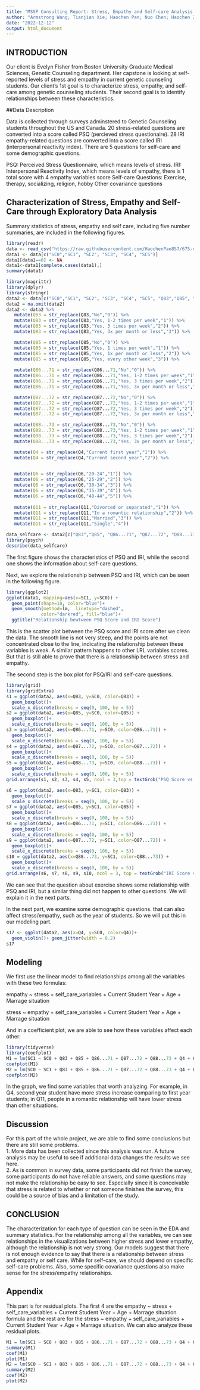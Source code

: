 ---
title: "MSSP Consulting Report: Stress, Empathy and Self-care Analysis for Client Evelyn"
author: "Armstrong Wang; Tianjian Xie; Haochen Pan; Nuo Chen; Haochen Zhu"
date: "2022-12-12"
output: html_document
---

## INTRODUCTION

Our client is Evelyn Fisher from Boston University Graduate Medical Sciences, Genetic Counseling department. Her capstone is looking at self-reported levels of stress and empathy in current genetic counseling students. Our client’s 1st goal is to characterize stress, empathy, and self-care among genetic counseling students. Their second goal is to identify relationships between these characteristics. 

##Data Description

Data is collected through surveys adminstered to Genetic Counseling students throughout the US and Canada.  20 stress-related questions are converted into a score called PSQ (percieved stress questionaire).   28 IRI empathy-related questions are converted into a score called IRI (interpersonal reactivity index). There are 5 questions for self-care and some demographic questions.
 
PSQ: Perceived Stress Questionnaire, which means levels of stress. 
IRI: Interpersonal Reactivity Index, which means levels of empathy, there is 1 total score with 4 empathy variables score 
Self-care Questions: Exercise, therapy, socializing, religion, hobby 
Other covariance questions 

## Characterization of Stress, Empathy and Self-Care through Exploratory Data Analysis 

Summary statistics of stress, empathy and self care, including five number summaries, are included in the following figures. 

```{r,echo=FALSE, message=FALSE, warning=FALSE}
library(readr)
data <- read_csv("https://raw.githubusercontent.com/HaochenPan857/675-consulting-evelyn/main/Stress%2C%20Empathy%20and%20Self-care_Dec2UPDATED(1).csv")
data1 <- data[c("SC0","SC1", "SC2", "SC3", "SC4", "SC5")]
data1[data1==0] <- NA
data1<-data1[complete.cases(data1),]
summary(data1)
```

```{r, echo=FALSE, message= FALSE, warning= FALSE}
library(magrittr) 
library(dplyr)
library(stringr)
data2 <- data[c("SC0","SC1", "SC2", "SC3", "SC4", "SC5", "Q83","Q85", "Q86...71", "Q87...72", "Q88...73","Q4","Q6","Q11", "Q12", "Q13", "Q14")]
data2 = na.omit(data2)
data2 <- data2 %>%
   mutate(Q83 = str_replace(Q83,"No","0")) %>%
   mutate(Q83 = str_replace(Q83,"Yes, 1-2 times per week","1")) %>%  
   mutate(Q83 = str_replace(Q83,"Yes, 3 times per week","2")) %>%
   mutate(Q83 = str_replace(Q83,"Yes, 3x per month or less","3")) %>%

   mutate(Q85 = str_replace(Q85,"No","0")) %>%
   mutate(Q85 = str_replace(Q85,"Yes, 1 times per week","1")) %>%
   mutate(Q85 = str_replace(Q85,"Yes, 1x per month or less","2")) %>%
   mutate(Q85 = str_replace(Q85,"Yes, every other week","3")) %>%
  
   mutate(Q86...71 = str_replace(Q86...71,"No","0")) %>%
   mutate(Q86...71 = str_replace(Q86...71,"Yes, 1-2 times per week","1")) %>%
   mutate(Q86...71 = str_replace(Q86...71,"Yes, 3 times per week","2")) %>%
   mutate(Q86...71 = str_replace(Q86...71,"Yes, 3x per month or less","3")) %>%

   mutate(Q87...72 = str_replace(Q87...72,"No","0")) %>%
   mutate(Q87...72 = str_replace(Q87...72,"Yes, 1-2 times per week","1")) %>%
   mutate(Q87...72 = str_replace(Q87...72,"Yes, 3 times per week","2")) %>%
   mutate(Q87...72 = str_replace(Q87...72,"Yes, 3x per month or less","3")) %>%

   mutate(Q88...73 = str_replace(Q88...73,"No","0")) %>%
   mutate(Q88...73 = str_replace(Q88...73,"Yes, 1-2 times per week","1")) %>%
   mutate(Q88...73 = str_replace(Q88...73,"Yes, 3 times per week","2")) %>%
   mutate(Q88...73 = str_replace(Q88...73,"Yes, 3x per month or less","3")) %>%

   mutate(Q4 = str_replace(Q4,"Current first year","1")) %>%
   mutate(Q4 = str_replace(Q4,"Current second year","2")) %>%  
   

   mutate(Q6 = str_replace(Q6,"20-24","1")) %>%
   mutate(Q6 = str_replace(Q6,"25-29","2")) %>%
   mutate(Q6 = str_replace(Q6,"30-34","3")) %>%
   mutate(Q6 = str_replace(Q6,"35-39","4")) %>%
   mutate(Q6 = str_replace(Q6,"40-44","5")) %>%
  
   mutate(Q11 = str_replace(Q11,"Divorced or separated","1")) %>%
   mutate(Q11 = str_replace(Q11,"In a romantic relationship","2")) %>%
   mutate(Q11 = str_replace(Q11,"Married","3")) %>%
   mutate(Q11 = str_replace(Q11,"Single","4")) 

```

```{r, echo=FALSE, message= FALSE, warning= FALSE}
data_selfcare <- data2[c("Q83","Q85", "Q86...71", "Q87...72", "Q88...73")]
library(psych)
describe(data_selfcare)
```

The first figure shows the characteristics of PSQ and IRI, while the second one shows the information about self-care questions.

Next, we explore the relationship between PSQ and IRI, which can be seen in the following figure. 

```{r, echo=FALSE, message= FALSE, warning= FALSE}
library(ggplot2)
ggplot(data1, mapping=aes(x=SC1, y=SC0)) +
  geom_point(shape=18, color="blue")+
  geom_smooth(method=lm,  linetype="dashed",
             color="darkred", fill="blue")+
  ggtitle("Relationship bewtween PSQ Score and IRI Score")
```

This is the scatter plot between the PSQ score and IRI score after we clean the data. The smooth line is not very steep, and the points are not concentrated close to the line, indicating the relationship between these variables is weak. A similar pattern happens to other LRL variables scores. But that is still able to prove that there is a relationship between stress and empathy.

The second step is the box plot for PSQ/IRI and self-care questions. 

```{r, echo=FALSE, message= FALSE, warning= FALSE}
library(grid)
library(gridExtra)
s1 = ggplot(data2, aes(x=Q83, y=SC0, color=Q83)) + 
  geom_boxplot()+
  scale_x_discrete(breaks = seq(0, 100, by = 5)) 
s2 = ggplot(data2, aes(x=Q85, y=SC0, color=Q85)) + 
  geom_boxplot()+
  scale_x_discrete(breaks = seq(0, 100, by = 5))
s3 = ggplot(data2, aes(x=Q86...71, y=SC0, color=Q86...71)) + 
  geom_boxplot()+
  scale_x_discrete(breaks = seq(0, 100, by = 5))
s4 = ggplot(data2, aes(x=Q87...72, y=SC0, color=Q87...72)) + 
  geom_boxplot()+
  scale_x_discrete(breaks = seq(0, 100, by = 5))
s5 = ggplot(data2, aes(x=Q88...73, y=SC0, color=Q88...73)) + 
  geom_boxplot()+
  scale_x_discrete(breaks = seq(0, 100, by = 5))
grid.arrange(s1, s2, s3, s4, s5, ncol = 3,top = textGrob("PSQ Score vs. self-care variable",gp=gpar(fontsize=15,font=3)))
```


```{r, echo=FALSE, message= FALSE, warning= FALSE}
s6 = ggplot(data2, aes(x=Q83, y=SC1, color=Q83)) + 
  geom_boxplot()+
  scale_x_discrete(breaks = seq(0, 100, by = 5)) 
s7 = ggplot(data2, aes(x=Q85, y=SC1, color=Q85)) + 
  geom_boxplot()+
  scale_x_discrete(breaks = seq(0, 100, by = 5))
s8 = ggplot(data2, aes(x=Q86...71, y=SC1, color=Q86...71)) + 
  geom_boxplot()+
  scale_x_discrete(breaks = seq(0, 100, by = 5))
s9 = ggplot(data2, aes(x=Q87...72, y=SC1, color=Q87...72)) + 
  geom_boxplot()+
  scale_x_discrete(breaks = seq(0, 100, by = 5))
s10 = ggplot(data2, aes(x=Q88...73, y=SC1, color=Q88...73)) + 
  geom_boxplot()+
  scale_x_discrete(breaks = seq(0, 100, by = 5))
grid.arrange(s6, s7, s8, s9, s10, ncol = 3, top = textGrob("IRI Score vs. self-care variable",gp=gpar(fontsize=15,font=2)))
```

We can see that the question about exercise shows some relationship with PSQ and IRI, but a similar thing did not happen to other questions. We will explain it in the next parts.

In the next part, we examine some demographic questions. that can also affect stress/empathy, such as the year of students. So we will put this in our modeling part.  

```{r, echo=FALSE, message=FALSE, warning=FALSE}
s17 <- ggplot(data2, aes(x=Q4, y=SC0, color=Q4))+
  geom_violin()+ geom_jitter(width = 0.2)
s17
```

## Modeling 

We first use the linear model to find relationships among all the variables with these two formulas:  

empathy ~ stress + self_care_variables + Current Student Year + Age + Marrage situation

stress ~ empathy + self_care_variables + Current Student Year + Age + Marrage situation

And in a coefficient plot, we are able to see how these variables affect each other: 

```{r, echo=FALSE, message=FALSE, warning=FALSE}
library(tidyverse)
library(coefplot)
M1 = lm(SC1 ~ SC0 + Q83 + Q85 + Q86...71 + Q87...72 + Q88...73 + Q4 + Q6 + Q11 , data = data2)
coefplot(M1)
M2 = lm(SC0 ~ SC1 + Q83 + Q85 + Q86...71 + Q87...72 + Q88...73 + Q4 + Q6 + Q11 , data = data2)
coefplot(M2)
```

In the graph, we find some variables that worth analyzing. For example, in Q4, second year student have more stress increase comparing to first year students; in Q11, people in a romantic relationship will have lower stress than other situations. 

## Discussion 
For this part of the whole project, we are able to find some conclusions but there are still some problems.  
1. More data has been collected since this analysis was run. A future analysis may be useful to see if additional data changes the results we see here.  
2. As is common in survey data, some participants did not finish the survey, some participants do not have reliable answers, and some questions may not make the relationship be easy to see. Especially since it is conceivable that stress is related to whether or not someone finishes the survey, this could be a source of bias and a limitation of the study. 

## CONCLUSION 
The characterization for each type of question can be seen in the EDA and summary statistics. For the relationship among all the variables, we can see relationships in the visualizations between higher stress and lower empathy, although the relationship is not very strong. Our models suggest that there is not enough evidence to say that there is a relationship between stress and empathy or self care.  While for self-care, we should depend on specific self-care problems. Also, some specific covariance questions also make sense for the stress/empathy relationships. 

## Appendix 

This part is for residual plots. The first 4 are the empathy ~ stress + self_care_variables + Current Student Year + Age + Marrage situation formula and the rest are for the stress ~ empathy + self_care_variables + Current Student Year + Age + Marrage situation. We can also analyze these residual plots. 

 
```{r, echo=FALSE, message=FALSE, warning=FALSE}
M1 = lm(SC1 ~ SC0 + Q83 + Q85 + Q86...71 + Q87...72 + Q88...73 + Q4 + Q6 + Q11 , data = data2)
summary(M1)
coef(M1)
plot(M1)
M2 = lm(SC0 ~ SC1 + Q83 + Q85 + Q86...71 + Q87...72 + Q88...73 + Q4 + Q6 + Q11 , data = data2)
summary(M2)
coef(M2)
plot(M2)
```







